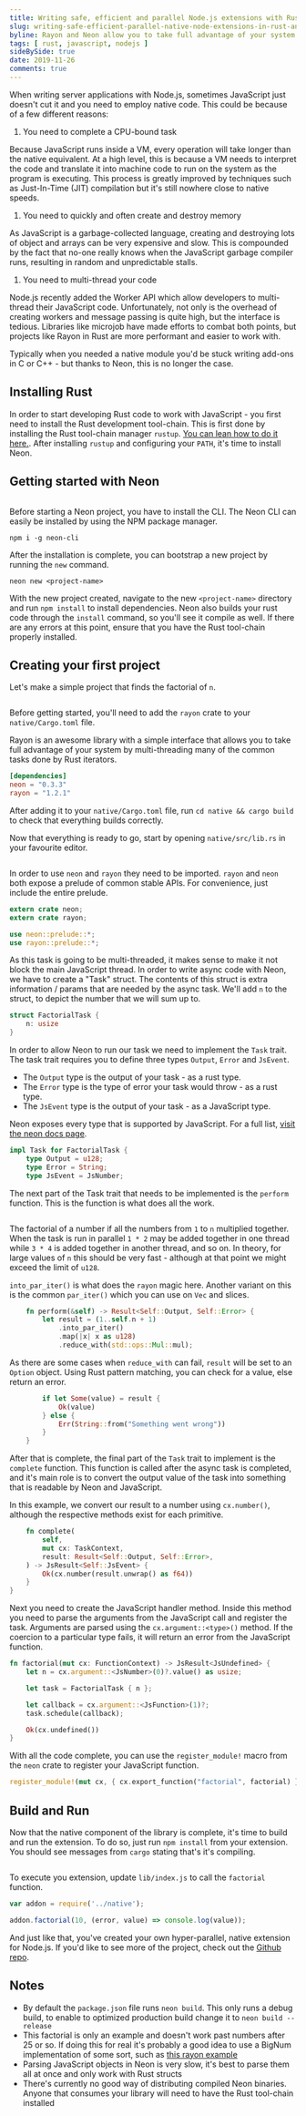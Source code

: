 ```yaml
---
title: Writing safe, efficient and parallel Node.js extensions with Rust, Neon and Rayon
slug: writing-safe-efficient-parallel-native-node-extensions-in-rust-and-neon
byline: Rayon and Neon allow you to take full advantage of your system's hardware by writing super fast parallel native JavaScript modules with Rust.
tags: [ rust, javascript, nodejs ]
sideBySide: true
date: 2019-11-26
comments: true
---
```


When writing server applications with Node.js, sometimes JavaScript just doesn't cut it and you need to employ native code.
This could be because of a few different reasons:

1. You need to complete a CPU-bound task
  
  Because JavaScript runs inside a VM, every operation will take longer than the native equivalent. 
  At a high level, this is because a VM needs to interpret the code and translate it into machine code to run on the system as the program is executing.
  This process is greatly improved by techniques such as Just-In-Time (JIT) compilation but it's still nowhere close to native speeds.

1. You need to quickly and often create and destroy memory
  
  As JavaScript is a garbage-collected language, creating and destroying lots of object and arrays can be very expensive and slow.
  This is compounded by the fact that no-one really knows when the JavaScript garbage compiler runs, resulting in random and unpredictable stalls.

1. You need to multi-thread your code

  Node.js recently added the Worker API which allow developers to multi-thread their JavaScript code. 
  Unfortunately, not only is the overhead of creating workers and message passing is quite high, but the interface is tedious.
  Libraries like microjob have made efforts to combat both points, but projects like Rayon in Rust are more performant and easier to work with.

Typically when you needed a native module you'd be stuck writing add-ons in C or C++ - but thanks to Neon, this is no longer the case.

## Installing Rust

In order to start developing Rust code to work with JavaScript - you first need to install the Rust development tool-chain. 
This is first done by installing the Rust tool-chain manager `rustup`. [You can lean how to do it here.](https://www.rust-lang.org/tools/install).
After installing `rustup` and configuring your `PATH`, it's time to install Neon.

## Getting started with Neon

```
```

Before starting a Neon project, you have to install the CLI. The Neon CLI can easily be installed by using the NPM package manager.

```
npm i -g neon-cli
```

After the installation is complete, you can bootstrap a new project by running the `new` command.

```
neon new <project-name>
```

With the new project created, navigate to the new `<project-name>` directory and run `npm install` to install dependencies.
Neon also builds your rust code through the `install` command, so you'll see it compile as well. 
If there are any errors at this point, ensure that you have the Rust tool-chain properly installed.

## Creating your first project

Let's make a simple project that finds the factorial of `n`.

```
```

Before getting started, you'll need to add the `rayon` crate to your `native/Cargo.toml` file.

Rayon is an awesome library with a simple interface that allows you to take full advantage of your system by multi-threading many of the common tasks done by Rust iterators.

```toml
[dependencies]
neon = "0.3.3"
rayon = "1.2.1"
```

After adding it to your `native/Cargo.toml` file, run `cd native && cargo build` to check that everything builds correctly.


Now that everything is ready to go, start by opening `native/src/lib.rs` in your favourite editor.

```
```

In order to use `neon` and `rayon` they need to be imported.
`rayon` and `neon` both expose a prelude of common stable APIs.
For convenience, just include the entire prelude.

```rust
extern crate neon;
extern crate rayon;

use neon::prelude::*;
use rayon::prelude::*;
```

As this task is going to be multi-threaded, it makes sense to make it not block the main JavaScript thread.
In order to write async code with Neon, we have to create a "Task" struct. 
The contents of this struct is extra information / params that are needed by the async task.
We'll add `n` to the struct, to depict the number that we will sum up to.

```rust
struct FactorialTask {
    n: usize
}
```

In order to allow Neon to run our task we need to implement the `Task` trait.
The task trait requires you to define three types `Output`, `Error` and `JsEvent`.

- The `Output` type is the output of your task - as a rust type.
- The `Error` type is the type of error your task would throw - as a rust type.
- The `JsEvent` type is the output of your task - as a JavaScript type.

Neon exposes every type that is supported by JavaScript. For a full list, [visit the neon docs page](https://neon-bindings.com/api/neon/types/).

```rust
impl Task for FactorialTask {
    type Output = u128;
    type Error = String;
    type JsEvent = JsNumber;
```

The next part of the Task trait that needs to be implemented is the `perform` function.
This is the function is what does all the work.

```
```

The factorial of a number if all the numbers from `1` to `n` multiplied together.
When the task is run in parallel `1 * 2` may be added together in one thread while `3 * 4` is added together in another thread, and so on.
In theory, for large values of `n` this should be very fast - although at that point we might exceed the limit of `u128`.

`into_par_iter()` is what does the `rayon` magic here. Another variant on this is the common `par_iter()` which you can use on `Vec` and slices.

```rust
    fn perform(&self) -> Result<Self::Output, Self::Error> {
        let result = (1..self.n + 1)
            .into_par_iter()
            .map(|x| x as u128)
            .reduce_with(std::ops::Mul::mul);

```

As there are some cases when `reduce_with` can fail, `result` will be set to an `Option` object.
Using Rust pattern matching, you can check for a value, else return an error.

```rust
        if let Some(value) = result {
            Ok(value)
        } else {
            Err(String::from("Something went wrong"))
        }
    }
```

After that is complete, the final part of the `Task` trait to implement is the `complete` function.
This function is called after the async task is completed, and it's main role is to convert the output value of the task into something that is readable by Neon and JavaScript.

In this example, we convert our result to a number using `cx.number()`, although the respective methods exist for each primitive.

```rust
    fn complete(
        self,
        mut cx: TaskContext,
        result: Result<Self::Output, Self::Error>,
    ) -> JsResult<Self::JsEvent> {
        Ok(cx.number(result.unwrap() as f64))
    }
}
```

Next you need to create the JavaScript handler method.
Inside this method you need to parse the arguments from the JavaScript call and register the task.
Arguments are parsed using the `cx.argument::<type>()` method.
If the coercion to a particular type fails, it will return an error from the JavaScript function.

```rust
fn factorial(mut cx: FunctionContext) -> JsResult<JsUndefined> {
    let n = cx.argument::<JsNumber>(0)?.value() as usize;

    let task = FactorialTask { n };

    let callback = cx.argument::<JsFunction>(1)?;
    task.schedule(callback);

    Ok(cx.undefined())
}
```

With all the code complete, you can use the `register_module!` macro from the `neon` crate to register
your JavaScript function.

```rust
register_module!(mut cx, { cx.export_function("factorial", factorial) });
```

## Build and Run

Now that the native component of the library is complete, it's time to build and run the extension.
To do so, just run `npm install` from your extension.
You should see messages from `cargo` stating that's it's compiling.

```
```

To execute you extension, update `lib/index.js` to call the `factorial` function.

```javascript
var addon = require('../native');

addon.factorial(10, (error, value) => console.log(value));
```

And just like that, you've created your own hyper-parallel, native extension for Node.js.
If you'd like to see more of the project, check out the [Github repo](https://github.com/bennetthardwick/factorial-rayon-neon).

## Notes

- By default the `package.json` file runs `neon build`. This only runs a debug build, to enable to optimized production build change it to `neon build --release`
- This factorial is only an example and doesn't work past numbers after 25 or so. If doing this for real it's probably a good idea to use a BigNum implementation of some sort, such as [this rayon example](https://github.com/rayon-rs/rayon/blob/master/rayon-demo/src/factorial/mod.rs)
- Parsing JavaScript objects in Neon is very slow, it's best to parse them all at once and only work with Rust structs
- There's currently no good way of distributing compiled Neon binaries. Anyone that consumes your library will need to have the Rust tool-chain installed
